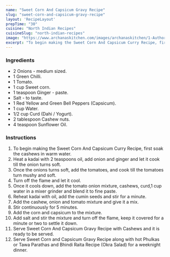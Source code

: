 ---
name: "Sweet Corn And Capsicum Gravy Recipe"
slug: "sweet-corn-and-capsicum-gravy-recipe"
layout: 'RecipeLayout'
prepTime: "30"
cuisine: "North Indian Recipes"
cuisineSlug: "north-indian-recipes"
image: "https://www.archanaskitchen.com/images/archanaskitchen/1-Author/ruby_pathak-yahoo.com/Sweet_Corn_And_Capsicum_Gravy.jpg"
excerpt: "To begin making the Sweet Corn And Capsicum Curry Recipe, first soak the cashews in warm water"
---

### Ingredients

- 2 Onions - medium sized.
- 1 Green Chilli.
- 1 Tomato.
- 1 cup Sweet corn.
- 1 teaspoon Ginger - paste.
- Salt - to taste.
- 1 Red Yellow and Green Bell Peppers (Capsicum).
- 1 cup Water.
- 1/2 cup Curd (Dahi / Yogurt).
- 2 tablespoon Cashew nuts.
- 4 teaspoon Sunflower Oil.

### Instructions

1. To begin making the Sweet Corn And Capsicum Curry Recipe, first soak the cashews in warm water.
1. Heat a kadai with 2 teaspoons oil, add onion and ginger and let it cook till the onion turns soft.
1. Once the onions turns soft, add the tomatoes, and cook till the tomatoes turn mushy and soft.
1. Turn off the flame and let it cool.
1. Once it cools down, add the tomato onion mixture, cashews, curd,1 cup water in a mixer grinder and blend it to fine paste.
1. Reheat kadai with oil, add the cumin seeds and stir for a minute.
1. Add the cashew, onion and tomato mixture and give it a mix.
1. Stir continuously for 5 minutes.
1. Add the corn and capsicum to the mixture.
1. Add salt and stir the mixture and turn off the flame, keep it covered for a minute or two to settle it down.
1. Serve Sweet Corn And Capsicum Gravy Recipe with Cashews and it is ready to be served.
1. Serve Sweet Corn and Capsicum Gravy Recipe along with hot Phulkas or Tawa Parathas and Bhindi Raita Recipe (Okra Salad) for a weeknight dinner.
